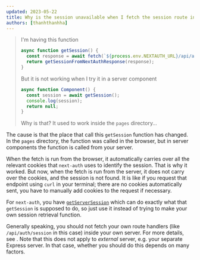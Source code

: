 ```yaml
---
updated: 2023-05-22
title: Why is the session unavailable when I fetch the session route in next-auth from my server component?
authors: [thanhthanhha]
---
```



> I'm having this function
>
> ```ts
> async function getSession() {
>   const response = await fetch(`${process.env.NEXTAUTH_URL}/api/auth/session`);
>   return getSessionFromNextAuthResponse(response);
> }
> ```
>
> But it is not working when I try it in a server component
>
> ```ts
> async function Component() {
>   const session = await getSession();
>   console.log(session);
>   return null;
> }
> ```
>
> Why is that? It used to work inside the `pages` directory&hellip;

The cause is that the place that call this `getSession` function has changed. In the `pages` directory, the function was called in the browser, but in server components the function is called from your server.

When the fetch is run from the browser, it automatically carries over all the relevant cookies that `next-auth` uses to identify the session. That is why it worked. But now, when the fetch is run from the server, it does not carry over the cookies, and the session is not found. It is like if you request that endpoint using `curl` in your terminal; there are no cookies automatically sent, you have to manually add cookies to the request if necessary.

For `next-auth`, you have [`getServerSession`](https://next-auth.js.org/configuration/nextjs#in-app-directory) which can do exactly what that `getSession` is supposed to do, so just use it instead of trying to make your own session retrieval function.

Generally speaking, you should not fetch your own route handlers (like `/api/auth/session` in this case) inside your own server. For more details, see <Question id="fetch-api-in-rsc" />. Note that this does not apply to _external_ server, e.g. your separate Express server. In that case, whether you should do this depends on many factors.
